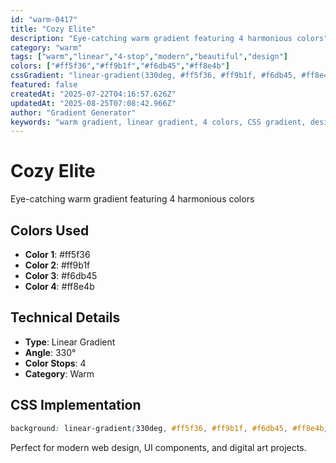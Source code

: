 ```yaml
---
id: "warm-0417"
title: "Cozy Elite"
description: "Eye-catching warm gradient featuring 4 harmonious colors"
category: "warm"
tags: ["warm","linear","4-stop","modern","beautiful","design"]
colors: ["#ff5f36","#ff9b1f","#f6db45","#ff8e4b"]
cssGradient: "linear-gradient(330deg, #ff5f36, #ff9b1f, #f6db45, #ff8e4b)"
featured: false
createdAt: "2025-07-22T04:16:57.626Z"
updatedAt: "2025-08-25T07:08:42.966Z"
author: "Gradient Generator"
keywords: "warm gradient, linear gradient, 4 colors, CSS gradient, design, #ff5f36, #ff9b1f, #f6db45, #ff8e4b"
---
```


# Cozy Elite

Eye-catching warm gradient featuring 4 harmonious colors

## Colors Used
- **Color 1**: #ff5f36
- **Color 2**: #ff9b1f
- **Color 3**: #f6db45
- **Color 4**: #ff8e4b

## Technical Details
- **Type**: Linear Gradient
- **Angle**: 330°
- **Color Stops**: 4
- **Category**: Warm

## CSS Implementation
```css
background: linear-gradient(330deg, #ff5f36, #ff9b1f, #f6db45, #ff8e4b);
```

Perfect for modern web design, UI components, and digital art projects.
